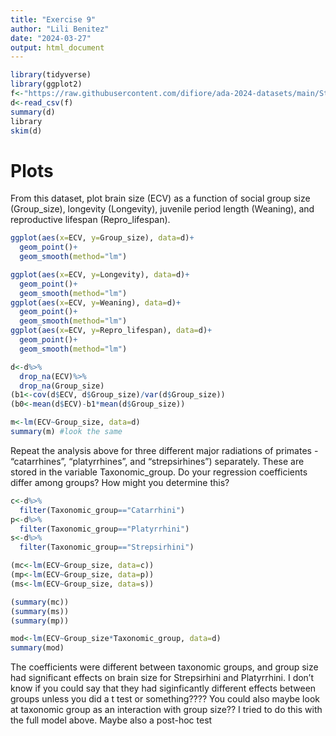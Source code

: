 ```yaml
---
title: "Exercise 9"
author: "Lili Benitez"
date: "2024-03-27"
output: html_document
---
```

```r
library(tidyverse)
library(ggplot2)
f<-"https://raw.githubusercontent.com/difiore/ada-2024-datasets/main/Street_et_al_2017.csv"
d<-read_csv(f)
summary(d)
library
skim(d)

```
# Plots
  From this dataset, plot brain size (ECV) as a function of social group size (Group_size), longevity (Longevity), juvenile period length (Weaning), and reproductive lifespan (Repro_lifespan).
```r
ggplot(aes(x=ECV, y=Group_size), data=d)+
  geom_point()+
  geom_smooth(method="lm")

ggplot(aes(x=ECV, y=Longevity), data=d)+
  geom_point()+
  geom_smooth(method="lm")
ggplot(aes(x=ECV, y=Weaning), data=d)+
  geom_point()+
  geom_smooth(method="lm")
ggplot(aes(x=ECV, y=Repro_lifespan), data=d)+
  geom_point()+
  geom_smooth(method="lm")

```

```r
d<-d%>%
  drop_na(ECV)%>%
  drop_na(Group_size)
(b1<-cov(d$ECV, d$Group_size)/var(d$Group_size))
(b0<-mean(d$ECV)-b1*mean(d$Group_size))

m<-lm(ECV~Group_size, data=d)
summary(m) #look the same
```
Repeat the analysis above for three different major radiations of primates - “catarrhines”, “platyrrhines”, and “strepsirhines”) separately. These are stored in the variable Taxonomic_group. Do your regression coefficients differ among groups? How might you determine this?

```r
c<-d%>%
  filter(Taxonomic_group=="Catarrhini")
p<-d%>%
  filter(Taxonomic_group=="Platyrrhini")
s<-d%>%
  filter(Taxonomic_group=="Strepsirhini")

(mc<-lm(ECV~Group_size, data=c))
(mp<-lm(ECV~Group_size, data=p))
(ms<-lm(ECV~Group_size, data=s))

(summary(mc))
(summary(ms))
(summary(mp))

mod<-lm(ECV~Group_size*Taxonomic_group, data=d)
summary(mod)
```
The coefficients were different between taxonomic groups, and group size had significant effects on brain size for Strepsirhini and Platyrrhini. I don't know if you could say that they had siginficantly different effects between groups unless you did a t test or something???? You could also maybe look at taxonomic group as an interaction with group size?? I tried to do this with the full model above. Maybe also a post-hoc test


